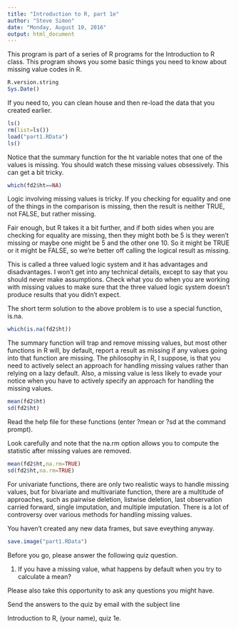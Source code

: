 ```yaml
---
title: "Introduction to R, part 1e"
author: "Steve Simon"
date: "Monday, August 10, 2016"
output: html_document
---
```


This program is part of a series of R programs for the Introduction to R class. This program shows you some basic things you need to know about missing value codes in R.

```r
R.version.string
Sys.Date()
```

If you need to, you can clean house and then re-load the data that you created earlier.

```r
ls()
rm(list=ls())
load("part1.RData")
ls()
```

Notice that the summary function for the ht variable notes that one of the values is missing. You should watch these missing values obsessively. This can get a bit tricky. 

```r
which(fd2$ht==NA)
```

Logic involving missing values is tricky. If you checking for equality and one of the things in the comparison is missing, then the result is neither TRUE, not FALSE, but rather missing.

Fair enough, but R takes it a bit further, and if both sides when you are checking for equality are missing, then they might both be 5 is they weren't missing or maybe one might be 5 and the other one 10. So it might be TRUE or it might be FALSE, so we're better off calling the logical result as missing.

This is called a three valued logic system and it has advantages and disadvantages. I won't get into any technical details, except to say that you should never make assumptions. Check what you do when you are working with missing values to make sure that the three valued logic system doesn't produce results that you didn't expect.

The short term solution to the above problem is to use a special function, is.na.

```r
which(is.na(fd2$ht))
```

The summary function will trap and remove missing values, but most other functions in R will, by default, report a result as missing if any values going into that function are missing. The philosophy in R, I suppose, is that you need to actively select an approach for handling missing values rather than relying on a lazy default. Also, a  missing value is less likely to evade your notice when you have to actively specify an approach for handling the missing values.

```r
mean(fd2$ht)
sd(fd2$ht)
```

Read the help file for these functions (enter ?mean or ?sd at the command prompt).

Look carefully and note that the na.rm option allows you to compute the statistic after missing values are removed.

```r
mean(fd2$ht,na.rm=TRUE)
sd(fd2$ht,na.rm=TRUE)
```

For univariate functions, there are only two realistic ways to handle missing values, but for bivariate and multivariate function, there are a multitude of approaches, such as pairwise deletion, listwise deletion, last observation carried forward, single imputation, and multiple imputation. There is a lot of controversy over various methods for handling missing values.

You haven't created any new data frames, but save eveything anyway.

```r
save.image("part1.RData")
```

Before you go, please answer the following quiz question.

1. If you have a missing value, what happens by default when you try to calculate a mean?

Please also take this opportunity to ask any questions you might have.

Send the answers to the quiz by email with the subject line

Introduction to R, (your name), quiz 1e. 

